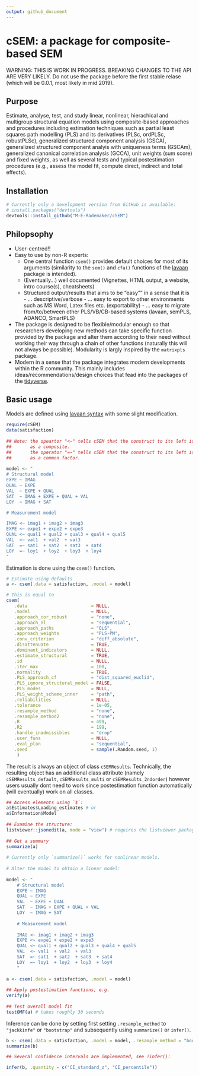 ```yaml
---
output: github_document
---
```


<!-- README.md is generated from README.Rmd. Please edit that file -->

# cSEM: a package for composite-based SEM

WARNING: THIS IS WORK IN PROGRESS. BREAKING CHANGES TO THE API ARE VERY LIKELY. 
         Do not use the package before the first stable relase (which will
         be 0.0.1, most likely in mid 2019).

## Purpose

Estimate, analyse, test, and study linear, nonlinear, hierachical and
multigroup structural equation models using composite-based approaches and procedures including estimation 
techniques such as partial least squares path modelling (PLS) and its derivatives
(PLSc, ordPLSc, robustPLSc), generalized structured component analysis (GSCA), generalized structured component 
analyis with uniqueness terms (GSCAm), generalized canonical correlation analysis (GCCA),
unit weights (sum score) and fixed weights, as well as several tests and typical postestimation 
procedures (e.g., assess the model fit, compute direct, indirect and total effects).

## Installation

```r
# Currently only a development version from GitHub is available:
# install.packages("devtools")
devtools::install_github("M-E-Rademaker/cSEM")
```

## Philopsophy

- User-centred!!
- Easy to use by non-R experts: 
    - One central function `csem()` provides default choices for most of its arguments 
      (similarity to the `sem()` and `cfa()` functions of the [lavaan](http://lavaan.ugent.be/) 
      package is intended).
    - (Eventually...) well documented (Vignettes, HTML output, 
      a website, intro course(s), cheatsheets)
    - Structured output/results  that aims to be "easy"" in a sense that it is
          - ... descriptive/verbose
          - ... easy to export to other environments such as MS Word, Latex files etc. (exportability)
          - ... easy to migrate from/to/between other PLS/VB/CB-based systems (lavaan, semPLS, ADANCO, SmartPLS)
- The package is designed to be flexible/modular enough so that researchers 
  developing new methods can take specific function provided by the package and 
  alter them according to their need without working their way through a chain
  of other functions (naturally this will not always be possible). Modularity is
  largly inspired by the `matrixpls` package.
- Modern in a sense that the package integrates modern developments within 
  the R community. This mainly includes ideas/recommendations/design choices that
  fead into the packages of the [tidyverse](https://github.com/tidyverse/tidyverse).
      
## Basic usage

Models are defined using [lavaan syntax](http://lavaan.ugent.be/tutorial/syntax1.html) with some slight modification.
```r
require(cSEM)
data(satisfaction)
    
## Note: the opeartor "<~" tells cSEM that the construct to its left is modelled
##       as a composite.
##       the operator "=~" tells cSEM that the construct to its left is modelled
##       as a common factor.
    
model <- "
# Structural model
EXPE ~ IMAG
QUAL ~ EXPE
VAL  ~ EXPE + QUAL
SAT  ~ IMAG + EXPE + QUAL + VAL 
LOY  ~ IMAG + SAT

# Measurement model

IMAG <~ imag1 + imag2 + imag3
EXPE <~ expe1 + expe2 + expe3 
QUAL <~ qual1 + qual2 + qual3 + qual4 + qual5
VAL  <~ val1  + val2  + val3
SAT  =~ sat1  + sat2  + sat3  + sat4
LOY  =~ loy1  + loy2  + loy3  + loy4
"
```
Estimation is done using the `csem()` function.
```r
# Estimate using defaults
a <- csem(.data = satisfaction, .model = model)

# This is equal to
csem(
   .data                        = NULL,
   .model                       = NULL,
   .approach_cor_robust         = "none",
   .approach_nl                 = "sequential",
   .approach_paths              = "OLS",
   .approach_weights            = "PLS-PM",
   .conv_criterion              = "diff_absolute",
   .disattenuate                = TRUE,
   .dominant_indicators         = NULL,
   .estimate_structural         = TRUE,
   .id                          = NULL,
   .iter_max                    = 100,
   .normality                   = TRUE,
   .PLS_approach_cf             = "dist_squared_euclid",
   .PLS_ignore_structural_model = FALSE,
   .PLS_modes                   = NULL,
   .PLS_weight_scheme_inner     = "path",
   .reliabilities               = NULL,
   .tolerance                   = 1e-05,
   .resample_method             = "none", 
   .resample_method2            = "none",
   .R                           = 499,
   .R2                          = 199,
   .handle_inadmissibles        = "drop"
   .user_funs                   = NULL,
   .eval_plan                   = "sequential",
   .seed                        = sample(.Random.seed, 1)
    )
```

The result is always an object of class `cSEMResults`. Technically, the resulting
object has an additional class attribute (namely `cSEMResults_default`, `cSEMResults_multi`
or `cSEMResults_2ndorder`) however users usually dont need to work since postestimation
function automatically (will eventually) work on all classes. 

```r
## Access elements using `$`:
a$Estimates$Loading_estimates # or
a$Information$Model
    
## Examine the structure:
listviewer::jsonedit(a, mode = "view") # requires the listviewer package.
    
## Get a summary
summarize(a) 
    
# Currently only `summarize()` works for nonlinear models. 
    
# Alter the model to obtain a linear model:
    
model <- "
    # Structural model
    EXPE ~ IMAG
    QUAL ~ EXPE
    VAL  ~ EXPE + QUAL
    SAT  ~ IMAG + EXPE + QUAL + VAL
    LOY  ~ IMAG + SAT
    
    # Measurement model
    
    IMAG <~ imag1 + imag2 + imag3
    EXPE <~ expe1 + expe2 + expe3 
    QUAL <~ qual1 + qual2 + qual3 + qual4 + qual5
    VAL  <~ val1  + val2  + val3
    SAT  =~ sat1  + sat2  + sat3  + sat4
    LOY  =~ loy1  + loy2  + loy3  + loy4
    "
    
a <- csem(.data = satisfaction, .model = model)
    
## Apply postestimation functions, e.g.
verify(a) 
    
## Test overall model fit
testOMF(a) # takes roughly 30 seconds

```

Inference can be done by setting first setting `.resample_method` to 
`"jackkinfe"` or `"bootstrap"` and subsequently using `summarize()` or `infer()`.

```r
b <- csem(.data = satisfaction, .model = model, .resample_method = "bootstrap")
summarize(b)

## Several confidence intervals are implemented, see ?infer():

infer(b, .quantity = c("CI_standard_z", "CI_percentile"))
```

